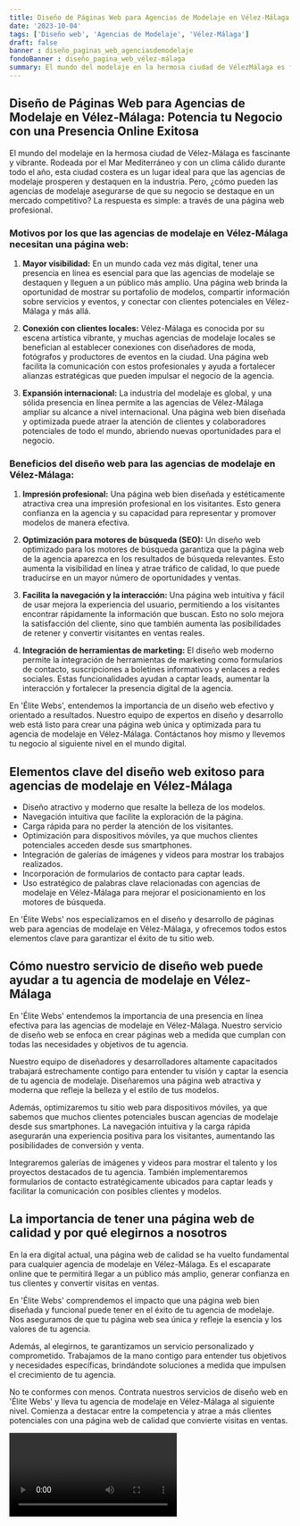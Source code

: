 ```yaml
---
title: Diseño de Páginas Web para Agencias de Modelaje en Vélez-Málaga
date: '2023-10-04'
tags: ['Diseño web', 'Agencias de Modelaje', 'Vélez-Málaga']
draft: false
banner : diseño_paginas_web_agenciasdemodelaje
fondoBanner : diseño_pagina_web_vélez-málaga
summary: El mundo del modelaje en la hermosa ciudad de VélezMálaga es fascinante y vibrante. Rodeada por el Mar Mediterráneo y con un clima cálido durante todo el año, esta ciudad costera es un lugar ideal para que las agencias de modelaje prosperen y destaquen en la industria. Pero, ¿cómo pueden las agencias de modelaje asegurarse de que su negocio se destaque en un mercado competitivo? La respuesta es simple a través de una página web profesional.
---
```


## **Diseño de Páginas Web para Agencias de Modelaje en Vélez-Málaga: Potencia tu Negocio con una Presencia Online Exitosa**

El mundo del modelaje en la hermosa ciudad de Vélez-Málaga es fascinante y vibrante. Rodeada por el Mar Mediterráneo y con un clima cálido durante todo el año, esta ciudad costera es un lugar ideal para que las agencias de modelaje prosperen y destaquen en la industria. Pero, ¿cómo pueden las agencias de modelaje asegurarse de que su negocio se destaque en un mercado competitivo? La respuesta es simple: a través de una página web profesional.

### **Motivos por los que las agencias de modelaje en Vélez-Málaga necesitan una página web:**

1. **Mayor visibilidad:** En un mundo cada vez más digital, tener una presencia en línea es esencial para que las agencias de modelaje se destaquen y lleguen a un público más amplio. Una página web brinda la oportunidad de mostrar su portafolio de modelos, compartir información sobre servicios y eventos, y conectar con clientes potenciales en Vélez-Málaga y más allá.

2. **Conexión con clientes locales:** Vélez-Málaga es conocida por su escena artística vibrante, y muchas agencias de modelaje locales se benefician al establecer conexiones con diseñadores de moda, fotógrafos y productores de eventos en la ciudad. Una página web facilita la comunicación con estos profesionales y ayuda a fortalecer alianzas estratégicas que pueden impulsar el negocio de la agencia.

3. **Expansión internacional:** La industria del modelaje es global, y una sólida presencia en línea permite a las agencias de Vélez-Málaga ampliar su alcance a nivel internacional. Una página web bien diseñada y optimizada puede atraer la atención de clientes y colaboradores potenciales de todo el mundo, abriendo nuevas oportunidades para el negocio.

### **Beneficios del diseño web para las agencias de modelaje en Vélez-Málaga:**

1. **Impresión profesional:** Una página web bien diseñada y estéticamente atractiva crea una impresión profesional en los visitantes. Esto genera confianza en la agencia y su capacidad para representar y promover modelos de manera efectiva.

2. **Optimización para motores de búsqueda (SEO):** Un diseño web optimizado para los motores de búsqueda garantiza que la página web de la agencia aparezca en los resultados de búsqueda relevantes. Esto aumenta la visibilidad en línea y atrae tráfico de calidad, lo que puede traducirse en un mayor número de oportunidades y ventas.

3. **Facilita la navegación y la interacción:** Una página web intuitiva y fácil de usar mejora la experiencia del usuario, permitiendo a los visitantes encontrar rápidamente la información que buscan. Esto no solo mejora la satisfacción del cliente, sino que también aumenta las posibilidades de retener y convertir visitantes en ventas reales.

4. **Integración de herramientas de marketing:** El diseño web moderno permite la integración de herramientas de marketing como formularios de contacto, suscripciones a boletines informativos y enlaces a redes sociales. Estas funcionalidades ayudan a captar leads, aumentar la interacción y fortalecer la presencia digital de la agencia.

En 'Élite Webs', entendemos la importancia de un diseño web efectivo y orientado a resultados. Nuestro equipo de expertos en diseño y desarrollo web está listo para crear una página web única y optimizada para tu agencia de modelaje en Vélez-Málaga. Contáctanos hoy mismo y llevemos tu negocio al siguiente nivel en el mundo digital.

<GifSeo />

<Cta />

## Elementos clave del diseño web exitoso para agencias de modelaje en Vélez-Málaga

- Diseño atractivo y moderno que resalte la belleza de los modelos.
- Navegación intuitiva que facilite la exploración de la página.
- Carga rápida para no perder la atención de los visitantes.
- Optimización para dispositivos móviles, ya que muchos clientes potenciales acceden desde sus smartphones.
- Integración de galerías de imágenes y videos para mostrar los trabajos realizados.
- Incorporación de formularios de contacto para captar leads.
- Uso estratégico de palabras clave relacionadas con agencias de modelaje en Vélez-Málaga para mejorar el posicionamiento en los motores de búsqueda.

En 'Élite Webs' nos especializamos en el diseño y desarrollo de páginas web para agencias de modelaje en Vélez-Málaga, y ofrecemos todos estos elementos clave para garantizar el éxito de tu sitio web.

## Cómo nuestro servicio de diseño web puede ayudar a tu agencia de modelaje en Vélez-Málaga

En 'Élite Webs' entendemos la importancia de una presencia en línea efectiva para las agencias de modelaje en Vélez-Málaga. Nuestro servicio de diseño web se enfoca en crear páginas web a medida que cumplan con todas las necesidades y objetivos de tu agencia.

Nuestro equipo de diseñadores y desarrolladores altamente capacitados trabajará estrechamente contigo para entender tu visión y captar la esencia de tu agencia de modelaje. Diseñaremos una página web atractiva y moderna que refleje la belleza y el estilo de tus modelos.

Además, optimizaremos tu sitio web para dispositivos móviles, ya que sabemos que muchos clientes potenciales buscan agencias de modelaje desde sus smartphones. La navegación intuitiva y la carga rápida asegurarán una experiencia positiva para los visitantes, aumentando las posibilidades de conversión y venta.

Integraremos galerías de imágenes y videos para mostrar el talento y los proyectos destacados de tu agencia. También implementaremos formularios de contacto estratégicamente ubicados para captar leads y facilitar la comunicación con posibles clientes y modelos.

## La importancia de tener una página web de calidad y por qué elegirnos a nosotros

En la era digital actual, una página web de calidad se ha vuelto fundamental para cualquier agencia de modelaje en Vélez-Málaga. Es el escaparate online que te permitirá llegar a un público más amplio, generar confianza en tus clientes y convertir visitas en ventas.

En 'Élite Webs' comprendemos el impacto que una página web bien diseñada y funcional puede tener en el éxito de tu agencia de modelaje. Nos aseguramos de que tu página web sea única y refleje la esencia y los valores de tu agencia.

Además, al elegirnos, te garantizamos un servicio personalizado y comprometido. Trabajamos de la mano contigo para entender tus objetivos y necesidades específicas, brindándote soluciones a medida que impulsen el crecimiento de tu agencia.

No te conformes con menos. Contrata nuestros servicios de diseño web en 'Élite Webs' y lleva tu agencia de modelaje en Vélez-Málaga al siguiente nivel. Comienza a destacar entre la competencia y atrae a más clientes potenciales con una página web de calidad que convierte visitas en ventas.

<Video />

<CtaBot job='Agencias de Modelaje' city='Vélez-Málaga'/>

<Gmaps query='Vélez-Málaga+españa+maps' />
